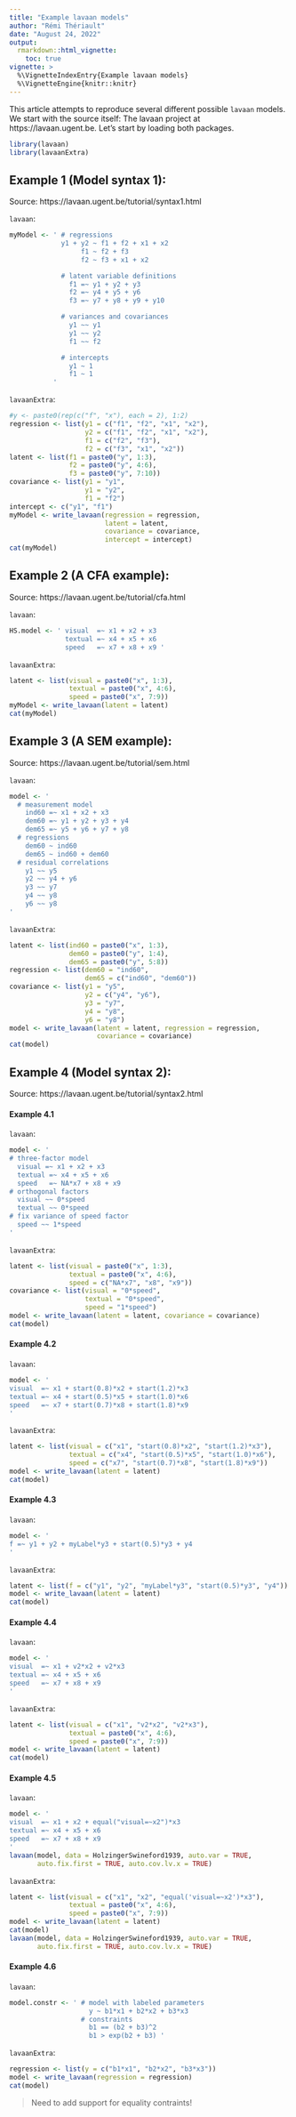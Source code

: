```yaml
---
title: "Example lavaan models"
author: "Rémi Thériault"
date: "August 24, 2022"
output:
  rmarkdown::html_vignette:
    toc: true
vignette: >
  %\VignetteIndexEntry{Example lavaan models}
  %\VignetteEngine{knitr::knitr}
---
```


This article attempts to reproduce several different possible `lavaan` models. We start with the source itself: The lavaan project at https://lavaan.ugent.be. Let's start by loading both packages.

```r
library(lavaan)
library(lavaanExtra)
```

## Example 1 (Model syntax 1): 
Source: https://lavaan.ugent.be/tutorial/syntax1.html

`lavaan`:
```r
myModel <- ' # regressions
             y1 + y2 ~ f1 + f2 + x1 + x2
                  f1 ~ f2 + f3
                  f2 ~ f3 + x1 + x2

             # latent variable definitions 
               f1 =~ y1 + y2 + y3 
               f2 =~ y4 + y5 + y6 
               f3 =~ y7 + y8 + y9 + y10

             # variances and covariances 
               y1 ~~ y1 
               y1 ~~ y2 
               f1 ~~ f2

             # intercepts 
               y1 ~ 1 
               f1 ~ 1
           '
```

`lavaanExtra`:
```r
#y <- paste0(rep(c("f", "x"), each = 2), 1:2)
regression <- list(y1 = c("f1", "f2", "x1", "x2"),
                   y2 = c("f1", "f2", "x1", "x2"),
                   f1 = c("f2", "f3"),
                   f2 = c("f3", "x1", "x2"))
latent <- list(f1 = paste0("y", 1:3),
               f2 = paste0("y", 4:6), 
               f3 = paste0("y", 7:10))
covariance <- list(y1 = "y1",
                   y1 = "y2",
                   f1 = "f2")
intercept <- c("y1", "f1")
myModel <- write_lavaan(regression = regression,
                        latent = latent,
                        covariance = covariance,
                        intercept = intercept)
cat(myModel)
```

## Example 2 (A CFA example): 
Source: https://lavaan.ugent.be/tutorial/cfa.html

`lavaan`:
```r
HS.model <- ' visual  =~ x1 + x2 + x3 
              textual =~ x4 + x5 + x6
              speed   =~ x7 + x8 + x9 '
```

`lavaanExtra`:
```r
latent <- list(visual = paste0("x", 1:3),
               textual = paste0("x", 4:6),
               speed = paste0("x", 7:9))
myModel <- write_lavaan(latent = latent)
cat(myModel)
```

## Example 3 (A SEM example): 
Source: https://lavaan.ugent.be/tutorial/sem.html

`lavaan`:
```r
model <- '
  # measurement model
    ind60 =~ x1 + x2 + x3
    dem60 =~ y1 + y2 + y3 + y4
    dem65 =~ y5 + y6 + y7 + y8
  # regressions
    dem60 ~ ind60
    dem65 ~ ind60 + dem60
  # residual correlations
    y1 ~~ y5
    y2 ~~ y4 + y6
    y3 ~~ y7
    y4 ~~ y8
    y6 ~~ y8
'
```

`lavaanExtra`:
```r
latent <- list(ind60 = paste0("x", 1:3),
               dem60 = paste0("y", 1:4),
               dem65 = paste0("y", 5:8))
regression <- list(dem60 = "ind60",
                   dem65 = c("ind60", "dem60"))
covariance <- list(y1 = "y5",
                   y2 = c("y4", "y6"),
                   y3 = "y7",
                   y4 = "y8",
                   y6 = "y8")
model <- write_lavaan(latent = latent, regression = regression, 
                      covariance = covariance)
cat(model)
```

## Example 4 (Model syntax 2): 
Source: https://lavaan.ugent.be/tutorial/syntax2.html

#### Example 4.1

`lavaan`:
```r
model <- '
# three-factor model
  visual =~ x1 + x2 + x3
  textual =~ x4 + x5 + x6
  speed   =~ NA*x7 + x8 + x9
# orthogonal factors
  visual ~~ 0*speed
  textual ~~ 0*speed
# fix variance of speed factor
  speed ~~ 1*speed
'
```

`lavaanExtra`:
```r
latent <- list(visual = paste0("x", 1:3),
               textual = paste0("x", 4:6),
               speed = c("NA*x7", "x8", "x9"))
covariance <- list(visual = "0*speed",
                   textual = "0*speed",
                   speed = "1*speed")
model <- write_lavaan(latent = latent, covariance = covariance)
cat(model)
```

#### Example 4.2

`lavaan`:
```r
model <- '
visual  =~ x1 + start(0.8)*x2 + start(1.2)*x3
textual =~ x4 + start(0.5)*x5 + start(1.0)*x6
speed   =~ x7 + start(0.7)*x8 + start(1.8)*x9
'
```

`lavaanExtra`:
```r
latent <- list(visual = c("x1", "start(0.8)*x2", "start(1.2)*x3"),
               textual = c("x4", "start(0.5)*x5", "start(1.0)*x6"),
               speed = c("x7", "start(0.7)*x8", "start(1.8)*x9"))
model <- write_lavaan(latent = latent)
cat(model)
```

#### Example 4.3

`lavaan`:
```r
model <- '
f =~ y1 + y2 + myLabel*y3 + start(0.5)*y3 + y4
'
```

`lavaanExtra`:
```r
latent <- list(f = c("y1", "y2", "myLabel*y3", "start(0.5)*y3", "y4"))
model <- write_lavaan(latent = latent)
cat(model)
```

#### Example 4.4

`lavaan`:
```r
model <- '
visual  =~ x1 + v2*x2 + v2*x3
textual =~ x4 + x5 + x6
speed   =~ x7 + x8 + x9
'
```

`lavaanExtra`:
```r
latent <- list(visual = c("x1", "v2*x2", "v2*x3"),
               textual = paste0("x", 4:6),
               speed = paste0("x", 7:9))
model <- write_lavaan(latent = latent)
cat(model)
```

#### Example 4.5

`lavaan`:
```r
model <- '
visual  =~ x1 + x2 + equal("visual=~x2")*x3
textual =~ x4 + x5 + x6
speed   =~ x7 + x8 + x9
'
lavaan(model, data = HolzingerSwineford1939, auto.var = TRUE, 
       auto.fix.first = TRUE, auto.cov.lv.x = TRUE)
```

`lavaanExtra`:
```r
latent <- list(visual = c("x1", "x2", "equal('visual=~x2')*x3"),
               textual = paste0("x", 4:6),
               speed = paste0("x", 7:9))
model <- write_lavaan(latent = latent)
cat(model)
lavaan(model, data = HolzingerSwineford1939, auto.var = TRUE, 
       auto.fix.first = TRUE, auto.cov.lv.x = TRUE)
```

#### Example 4.6

`lavaan`:
```r
model.constr <- ' # model with labeled parameters
                    y ~ b1*x1 + b2*x2 + b3*x3
                  # constraints
                    b1 == (b2 + b3)^2
                    b1 > exp(b2 + b3) '
```

`lavaanExtra`:
```r
regression <- list(y = c("b1*x1", "b2*x2", "b3*x3"))
model <- write_lavaan(regression = regression)
cat(model)
```

> Need to add support for equality contraints!

